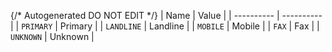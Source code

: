 {/* Autogenerated DO NOT EDIT  */}
| Name       | Value      |
| ---------- | ---------- |
| `PRIMARY`  | Primary    |
| `LANDLINE` | Landline   |
| `MOBILE`   | Mobile     |
| `FAX`      | Fax        |
| `UNKNOWN`  | Unknown    |